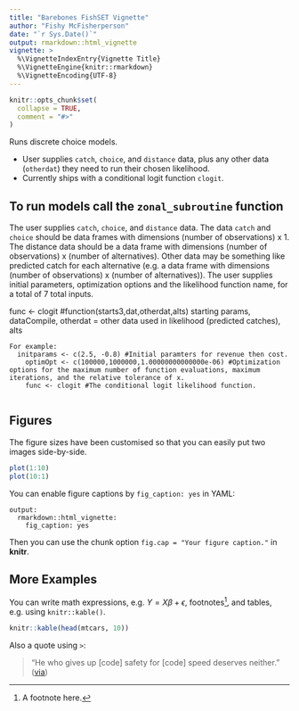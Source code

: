 ```yaml
---
title: "Barebones FishSET Vignette"
author: "Fishy McFisherperson"
date: "`r Sys.Date()`"
output: rmarkdown::html_vignette
vignette: >
  %\VignetteIndexEntry{Vignette Title}
  %\VignetteEngine{knitr::rmarkdown}
  %\VignetteEncoding{UTF-8}
---
```


```r
knitr::opts_chunk$set(
  collapse = TRUE,
  comment = "#>"
)
```

Runs discrete choice models.

- User supplies `catch`, `choice`, and `distance` data, plus any other data (`otherdat`) they need to run their chosen likelihood.
- Currently ships with a conditional logit function `clogit`.

## To run models call the `zonal_subroutine` function

The user supplies `catch`, `choice`, and `distance` data. The data `catch` and `choice` should be data frames with dimensions (number of observations) x 1.
The distance data should be a data frame with dimensions (number of observations) x (number of alternatives).
Other data may be something like predicted catch for each alternative (e.g. a data frame with dimensions (number of observations) x (number of alternatives)).
The user supplies initial parameters, optimization options and the likelihood function name, for a total of 7 total inputs.

func <- clogit #function(starts3,dat,otherdat,alts) starting params, dataCompile, otherdat = other data used in likelihood (predicted catches), alts


    For example:  
      initparams <- c(2.5, -0.8) #Initial paramters for revenue then cost.
		optimOpt <- c(100000,1000000,1.00000000000000e-06) #Optimization options for the maximum number of function evaluations, maximum iterations, and the relative tolerance of x.
		func <- clogit #The conditional logit likelihood function.
		
## Figures

The figure sizes have been customised so that you can easily put two images side-by-side. 

```r
plot(1:10)
plot(10:1)
```

You can enable figure captions by `fig_caption: yes` in YAML:

    output:
      rmarkdown::html_vignette:
        fig_caption: yes

Then you can use the chunk option `fig.cap = "Your figure caption."` in **knitr**.

## More Examples

You can write math expressions, e.g. $Y = X\beta + \epsilon$, footnotes^[A footnote here.], and tables, e.g. using `knitr::kable()`.

```r
knitr::kable(head(mtcars, 10))
```

Also a quote using `>`:

> "He who gives up [code] safety for [code] speed deserves neither."
([via](https://twitter.com/hadleywickham/status/504368538874703872))
